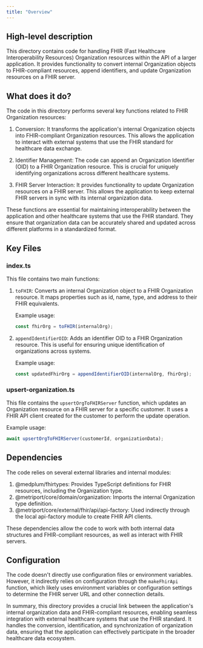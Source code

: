 ```yaml
---
title: "Overview"
---
```


## High-level description
This directory contains code for handling FHIR (Fast Healthcare Interoperability Resources) Organization resources within the API of a larger application. It provides functionality to convert internal Organization objects to FHIR-compliant resources, append identifiers, and update Organization resources on a FHIR server.

## What does it do?
The code in this directory performs several key functions related to FHIR Organization resources:

1. Conversion: It transforms the application's internal Organization objects into FHIR-compliant Organization resources. This allows the application to interact with external systems that use the FHIR standard for healthcare data exchange.

2. Identifier Management: The code can append an Organization Identifier (OID) to a FHIR Organization resource. This is crucial for uniquely identifying organizations across different healthcare systems.

3. FHIR Server Interaction: It provides functionality to update Organization resources on a FHIR server. This allows the application to keep external FHIR servers in sync with its internal organization data.

These functions are essential for maintaining interoperability between the application and other healthcare systems that use the FHIR standard. They ensure that organization data can be accurately shared and updated across different platforms in a standardized format.

## Key Files

### index.ts
This file contains two main functions:

1. `toFHIR`: Converts an internal Organization object to a FHIR Organization resource. It maps properties such as id, name, type, and address to their FHIR equivalents.

   Example usage:
   ```typescript
   const fhirOrg = toFHIR(internalOrg);
   ```

2. `appendIdentifierOID`: Adds an identifier OID to a FHIR Organization resource. This is useful for ensuring unique identification of organizations across systems.

   Example usage:
   ```typescript
   const updatedFhirOrg = appendIdentifierOID(internalOrg, fhirOrg);
   ```

### upsert-organization.ts
This file contains the `upsertOrgToFHIRServer` function, which updates an Organization resource on a FHIR server for a specific customer. It uses a FHIR API client created for the customer to perform the update operation.

Example usage:
```typescript
await upsertOrgToFHIRServer(customerId, organizationData);
```

## Dependencies
The code relies on several external libraries and internal modules:

1. @medplum/fhirtypes: Provides TypeScript definitions for FHIR resources, including the Organization type.
2. @metriport/core/domain/organization: Imports the internal Organization type definition.
3. @metriport/core/external/fhir/api/api-factory: Used indirectly through the local api-factory module to create FHIR API clients.

These dependencies allow the code to work with both internal data structures and FHIR-compliant resources, as well as interact with FHIR servers.

## Configuration
The code doesn't directly use configuration files or environment variables. However, it indirectly relies on configuration through the `makeFhirApi` function, which likely uses environment variables or configuration settings to determine the FHIR server URL and other connection details.

In summary, this directory provides a crucial link between the application's internal organization data and FHIR-compliant resources, enabling seamless integration with external healthcare systems that use the FHIR standard. It handles the conversion, identification, and synchronization of organization data, ensuring that the application can effectively participate in the broader healthcare data ecosystem.